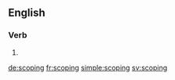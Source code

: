 
==English==

===Verb===
{{head|en|present participle}}

# {{present participle of|scope|lang=en}}

[[de:scoping]]
[[fr:scoping]]
[[simple:scoping]]
[[sv:scoping]]